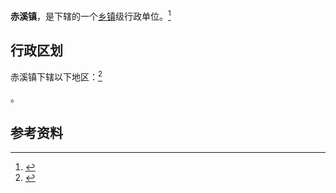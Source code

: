 {{中国乡级行政区|35/09/02/106/000}}

'''赤溪镇'''，是{{PRC admin/fullname|35/09/02/106/000|3}}下辖的一个[[乡镇|乡镇]]级行政单位。<ref>{{PRC admin/ref sgc|{{PRC admin/parent|35/09/02/106/000}}}}</ref>

== 行政区划 ==

赤溪镇下辖以下地区：<ref>{{PRC admin/ref sgc|35/09/02/106/000}}</ref>

{{PRC admin/children|35/09/02/106/000}}。

== 参考资料 ==

{{reflist}}

{{行政区划小作品}}
{{PRC admin/navcat|35/09/02/106/000}}